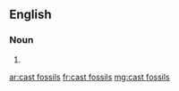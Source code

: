 ==English==

===Noun===
{{head|en|noun plural form|head=[[cast]] [[fossil]]s}}

# {{plural of|cast fossil|lang=en}}

[[ar:cast fossils]]
[[fr:cast fossils]]
[[mg:cast fossils]]
